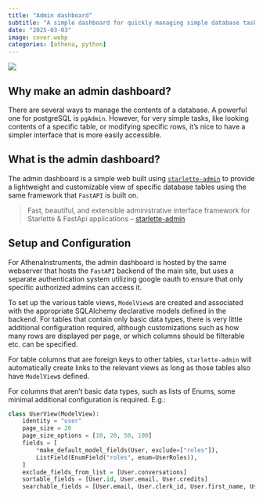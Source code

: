 ```yaml
---
title: "Admin dashboard"
subtitle: "A simple dashboard for quickly managing simple database tasks."
date: "2025-03-03"
image: cover.webp
categories: [athena, python]
---
```


![](cover.webp)

## Why make an admin dashboard?

There are several ways to manage the contents of a database. A powerful one for postgreSQL is `pgAdmin`. However, for very simple tasks, like looking contents of a specific table, or modifying specific rows, it's nice to have a simpler interface that is more easily accessible. 


## What is the admin dashboard?

The admin dashboard is a simple web built using [`starlette-admin`](https://jowilf.github.io/starlette-admin/) to provide a lightweight and customizable view of specific database tables using the same framework that `FastAPI` is built on. 

> Fast, beautiful, and extensible administrative interface framework for Starlette & FastApi applications -- [starlette-admin](https://jowilf.github.io/starlette-admin/)


## Setup and Configuration

For AthenaInstruments, the admin dashboard is hosted by the same webserver that hosts the `FastAPI` backend of the main site, but uses a separate authentication system utilizing google oauth to ensure that only specific authorized admins can access it.

To set up the various table views, `ModelView`s are created and associated with the appropriate SQLAlchemy declarative models defined in the backend. For tables that contain only basic data types, there is very little additional configuration required, although customizations such as how many rows are displayed per page, or which columns should be filterable etc. can be specified. 

For table columns that are foreign keys to other tables, `starlette-admin` will automatically create links to the relevant views as long as those tables also have `ModelView`s defined.

For columns that aren't basic data types, such as lists of Enums, some minimal additional configuration is required. E.g.:


```python
class UserView(ModelView):
    identity = "user"
    page_size = 20
    page_size_options = [10, 20, 50, 100]
    fields = [
        *make_default_model_fields(User, exclude=["roles"]),
        ListField(EnumField("roles", enum=UserRoles)),
    ]
    exclude_fields_from_list = [User.conversations]
    sortable_fields = [User.id, User.email, User.credits]
    searchable_fields = [User.email, User.clerk_id, User.first_name, User.last_name]
```




